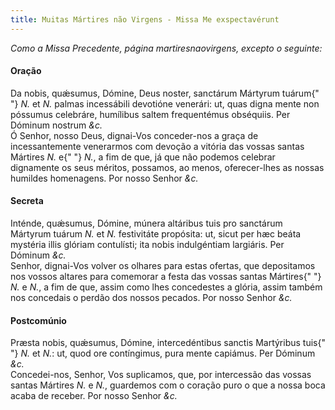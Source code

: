 ```yaml
---
title: Muitas Mártires não Virgens - Missa Me exspectavérunt
---
```


<em>Como a Missa Precedente, página martiresnaovirgens, excepto o seguinte:</em>

<h4 class="text-center">Oração</h4>
<div class="container-fluid">
  <div class="row">
    <div class="col-6 dropcaps text-justify">
      Da nobis, quǽsumus, Dómine, Deus noster, sanctárum Mártyrum tuárum{" "}
      <em>N. </em>et <em>N. </em>palmas incessábili devotióne venerári: ut, quas
      digna mente non póssumus celebráre, humílibus saltem frequentémus
      obséquiis. Per Dóminum nostrum <em>&c.</em>
    </div>
    <div class="col-6 dropcaps text-justify">
      Ó Senhor, nosso Deus, dignai-Vos conceder-nos a graça de incessantemente
      venerarmos com devoção a vitória das vossas santas Mártires <em>N. </em>e{" "}
      <em>N.</em>, a fim de que, já que não podemos celebrar dignamente os seus
      méritos, possamos, ao menos, oferecer-lhes as nossas humildes homenagens.
      Por nosso Senhor <em>&c.</em>
    </div>
  </div>
</div>

<h4 class="text-center">Secreta</h4>
<div class="container-fluid">
  <div class="row">
    <div class="col-6 dropcaps text-justify">
      Inténde, quǽsumus, Dómine, múnera altáribus tuis pro sanctárum Mártyrum
      tuárum <em>N. </em>et <em>N. </em>festivitáte propósita: ut, sicut per hæc
      beáta mystéria illis glóriam contulísti; ita nobis indulgéntiam largiáris.
      Per Dóminum <em>&c.</em>
    </div>
    <div class="col-6 dropcaps text-justify">
      Senhor, dignai-Vos volver os olhares para estas ofertas, que depositamos
      nos vossos altares para comemorar a festa das vossas santas Mártires{" "}
      <em>N. </em>e <em>N.</em>, a fim de que, assim como lhes concedestes a
      glória, assim também nos concedais o perdão dos nossos pecados. Por nosso
      Senhor <em>&c.</em>
    </div>
  </div>
</div>

<h4 class="text-center">Postcomúnio</h4>
<div class="container-fluid">
  <div class="row">
    <div class="col-6 dropcaps text-justify">
      Præsta nobis, quǽsumus, Dómine, intercedéntibus sanctis Martýribus tuis{" "}
      <em>N. </em>et <em>N.</em>: ut, quod ore contíngimus, pura mente capiámus.
      Per Dóminum <em>&c.</em>
    </div>
    <div class="col-6 dropcaps text-justify">
      Concedei-nos, Senhor, Vos suplicamos, que, por intercessão das vossas
      santas Mártires <em>N. </em>e <em>N.</em>, guardemos com o coração puro o
      que a nossa boca acaba de receber. Por nosso Senhor <em>&c.</em>
    </div>
  </div>
</div>
